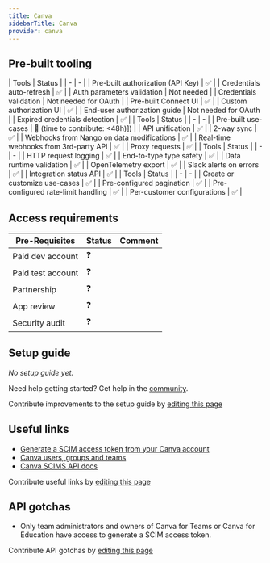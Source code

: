 ```yaml
---
title: Canva
sidebarTitle: Canva
provider: canva
---
```





<Overview />

## Pre-built tooling

<AccordionGroup>
<Accordion title="✅ Authorization">
| Tools | Status |
| - | - |
| Pre-built authorization (API Key) | ✅ |
| Credentials auto-refresh | ✅ |
| Auth parameters validation | Not needed |
| Credentials validation | Not needed for OAuth |
| Pre-built Connect UI | ✅ |
| Custom authorization UI | ✅ |
| End-user authorization guide | Not needed for OAuth |
| Expired credentials detection | ✅ |
</Accordion>
<Accordion title="✅ Read & write data">
| Tools | Status |
| - | - |
| Pre-built use-cases | 🚫 (time to contribute: &lt;48h)]) |
| API unification | ✅ |
| 2-way sync | ✅ |
| Webhooks from Nango on data modifications | ✅ |
| Real-time webhooks from 3rd-party API | ✅ |
| Proxy requests | ✅ |
</Accordion>
<Accordion title="✅ Observability & data quality">
| Tools | Status |
| - | - |
| HTTP request logging | ✅ |
| End-to-type type safety | ✅ |
| Data runtime validation | ✅ |
| OpenTelemetry export | ✅ |
| Slack alerts on errors | ✅ |
| Integration status API | ✅ |
</Accordion>
<Accordion title="✅ Customization">
| Tools | Status |
| - | - |
| Create or customize use-cases | ✅ |
| Pre-configured pagination | ✅ |
| Pre-configured rate-limit handling | ✅ |
| Per-customer configurations | ✅ |
</Accordion>
</AccordionGroup>

<PreBuiltUseCases />

## Access requirements
| Pre-Requisites | Status | Comment|
| - | - | - |
| Paid dev account | ❓ |  |
| Paid test account | ❓ |  |
| Partnership | ❓ | |
| App review | ❓ |  |
| Security audit | ❓ | |


## Setup guide

_No setup guide yet._

<Tip>Need help getting started? Get help in the [community](https://nango.dev/slack).</Tip>

<Note>Contribute improvements to the setup guide by [editing this page](https://github.com/nangohq/nango/tree/master/docs-v2/integrations/all/canva.mdx)</Note>


## Useful links

-   [Generate a SCIM access token from your Canva account](https://www.canva.dev/docs/scim/authentication/)
-   [Canva users, groups and teams](https://www.canva.dev/docs/scim/users-groups-and-teams/)
-   [Canva SCIMS API docs](https://www.canva.dev/docs/scim/)

<Note>Contribute useful links by [editing this page](https://github.com/nangohq/nango/tree/master/docs-v2/integrations/all/canva.mdx)</Note>

## API gotchas

- Only team administrators and owners of Canva for Teams or Canva for Education have access to generate a SCIM access token.

<Note>Contribute API gotchas by [editing this page](https://github.com/nangohq/nango/tree/master/docs-v2/integrations/all/canva.mdx)</Note>

